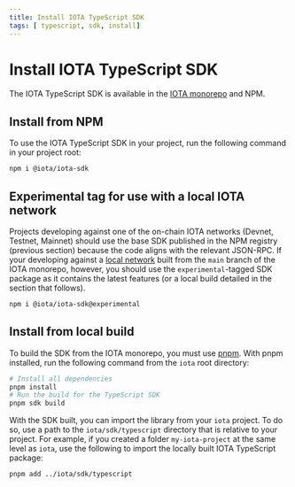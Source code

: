 ```yaml
---
title: Install IOTA TypeScript SDK
tags: [ typescript, sdk, install]
---
```


# Install IOTA TypeScript SDK

The IOTA TypeScript SDK is available in the
[IOTA monorepo](https://github.com/iotaledger/iota/tree/develop/sdk) and NPM.

## Install from NPM

To use the IOTA TypeScript SDK in your project, run the following command in your project root:

```sh npm2yarn
npm i @iota/iota-sdk
```

## Experimental tag for use with a local IOTA network

Projects developing against one of the on-chain IOTA networks (Devnet, Testnet, Mainnet) should use
the base SDK published in the NPM registry (previous section) because the code aligns with the
relevant JSON-RPC. If your developing against a
[local network](../../developer/getting-started/local-network.mdx) built from the
`main` branch of the IOTA monorepo, however, you should use the `experimental`-tagged SDK package as
it contains the latest features (or a local build detailed in the section that follows).

```sh npm2yarn
npm i @iota/iota-sdk@experimental
```

## Install from local build

To build the SDK from the IOTA monorepo, you must use [pnpm](https://pnpm.io/). With pnpm installed,
run the following command from the `iota` root directory:

```bash
# Install all dependencies
pnpm install
# Run the build for the TypeScript SDK
pnpm sdk build
```

With the SDK built, you can import the library from your `iota` project. To do so, use a path to the
`iota/sdk/typescript` directory that is relative to your project. For example, if you created a
folder `my-iota-project` at the same level as `iota`, use the following to import the locally built
IOTA TypeScript package:

```bash
pnpm add ../iota/sdk/typescript
```
